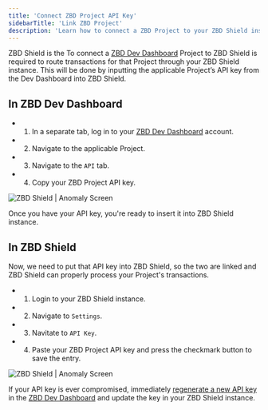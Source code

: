```yaml
---
title: 'Connect ZBD Project API Key'
sidebarTitle: 'Link ZBD Project'
description: 'Learn how to connect a ZBD Project to your ZBD Shield instance.'
---
```


ZBD Shield is the To connect a [ZBD Dev Dashboard](https://dashboard.zebedee.io) Project to ZBD Shield is required to route transactions for that Project through your ZBD Shield instance. This will be done by inputting the applicable Project’s API key from the Dev Dashboard into ZBD Shield.

## In ZBD Dev Dashboard

- 1. In a separate tab, log in to your [ZBD Dev Dashboard](https://dashboard.zebedee.io) account.

- 2. Navigate to the applicable Project.

- 3. Navigate to the `API` tab.
    
- 4. Copy your ZBD Project API key.
    
<Frame caption="ZBD Shield | Anomaly Screen">
  <img src="/img/v2/shield-copy-api-key.png" alt="ZBD Shield | Anomaly Screen" />
</Frame>
<br />

Once you have your API key, you're ready to insert it into ZBD Shield instance.

## In ZBD Shield

Now, we need to put that API key into ZBD Shield, so the two are linked and ZBD Shield can properly process your Project's transactions.

- 1. Login to your ZBD Shield instance.
    
- 2. Navigate to `Settings`.
    
- 3. Navitate to `API Key`.
    
- 4. Paste your ZBD Project API key and press the checkmark button to save the entry.
    
<Frame caption="ZBD Shield | Anomaly Screen">
  <img src="/img/v2/shield-input-api-key.png" alt="ZBD Shield | Anomaly Screen" />
</Frame>
<br />

<Warning>If your API key is ever compromised, immediately [regenerate a new API key](/docs/dashboard/projects/api) in the [ZBD Dev Dashboard](https://dashboard.zebedee.io) and update the key in your ZBD Shield instance.</Warning>

